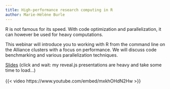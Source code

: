 ```yaml
---
title: High-performance research computing in R
author: Marie-Hélène Burle
---
```


:::{.def}

R is not famous for its speed. With code optimization and parallelization, it can however be used for heavy computations.

This webinar will introduce you to working with R from the command line on the Alliance clusters with a focus on performance. We will discuss code benchmarking and various parallelization techniques.

:::

[Slides](intro_hpc_slides.qmd){.btn .btn-outline-primary} [(click and wait: my reveal.js presentations are heavy and take some time to load...)]{.inlinenote}
<br><br>
{{< video https://www.youtube.com/embed/mxkhOHdN2Hw >}}
